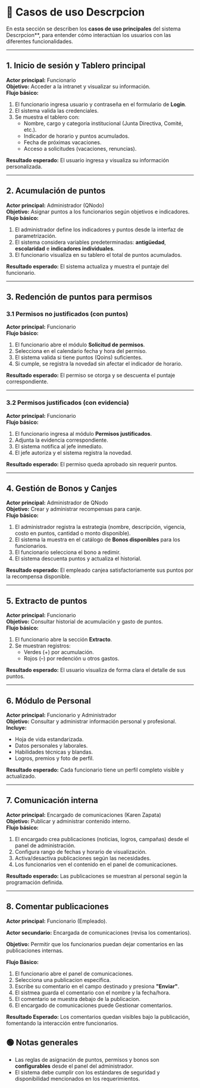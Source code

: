 # 📝 Casos de uso Descrpcion

En esta sección se describen los **casos de uso principales** del sistema Descrpcion**, para entender cómo interactúan los usuarios con las diferentes funcionalidades.

---

## 1. Inicio de sesión y Tablero principal

**Actor principal:** Funcionario  
**Objetivo:** Acceder a la intranet y visualizar su información.  
**Flujo básico:**
1. El funcionario ingresa usuario y contraseña en el formulario de **Login**.
2. El sistema valida las credenciales.
3. Se muestra el tablero con:
   - Nombre, cargo y categoría institucional (Junta Directiva, Comité, etc.).
   - Indicador de horario y puntos acumulados.
   - Fecha de próximas vacaciones.
   - Acceso a solicitudes (vacaciones, renuncias).

**Resultado esperado:** El usuario ingresa y visualiza su información personalizada.

---

## 2. Acumulación de puntos

**Actor principal:** Administrador (QNodo)  
**Objetivo:** Asignar puntos a los funcionarios según objetivos e indicadores.  
**Flujo básico:**
1. El administrador define los indicadores y puntos desde la interfaz de parametrización.
2. El sistema considera variables predeterminadas: **antigüedad**, **escolaridad** e **indicadores individuales**.
3. El funcionario visualiza en su tablero el total de puntos acumulados.

**Resultado esperado:** El sistema actualiza y muestra el puntaje del funcionario.

---

## 3. Redención de puntos para permisos

### 3.1 Permisos no justificados (con puntos)
**Actor principal:** Funcionario  
**Flujo básico:**
1. El funcionario abre el módulo **Solicitud de permisos**.
2. Selecciona en el calendario fecha y hora del permiso.
3. El sistema valida si tiene puntos (Qoins) suficientes.
4. Si cumple, se registra la novedad sin afectar el indicador de horario.

**Resultado esperado:** El permiso se otorga y se descuenta el puntaje correspondiente.

---

### 3.2 Permisos justificados (con evidencia)
**Actor principal:** Funcionario  
**Flujo básico:**
1. El funcionario ingresa al módulo **Permisos justificados**.
2. Adjunta la evidencia correspondiente.
3. El sistema notifica al jefe inmediato.
4. El jefe autoriza y el sistema registra la novedad.

**Resultado esperado:** El permiso queda aprobado sin requerir puntos.

---

## 4. Gestión de Bonos y Canjes

**Actor principal:** Administrador de QNodo  
**Objetivo:** Crear y administrar recompensas para canje.  
**Flujo básico:**
1. El administrador registra la estrategia (nombre, descripción, vigencia, costo en puntos, cantidad o monto disponible).
2. El sistema la muestra en el catálogo de **Bonos disponibles** para los funcionarios.
3. El funcionario selecciona el bono a redimir.
4. El sistema descuenta puntos y actualiza el historial.

**Resultado esperado:** El empleado canjea satisfactoriamente sus puntos por la recompensa disponible.

---

## 5. Extracto de puntos

**Actor principal:** Funcionario  
**Objetivo:** Consultar historial de acumulación y gasto de puntos.  
**Flujo básico:**
1. El funcionario abre la sección **Extracto**.
2. Se muestran registros:
   - Verdes (+) por acumulación.
   - Rojos (–) por redención u otros gastos.

**Resultado esperado:** El usuario visualiza de forma clara el detalle de sus puntos.

---

## 6. Módulo de Personal

**Actor principal:** Funcionario y Administrador  
**Objetivo:** Consultar y administrar información personal y profesional.  
**Incluye:**
- Hoja de vida estandarizada.
- Datos personales y laborales.
- Habilidades técnicas y blandas.
- Logros, premios y foto de perfil.

**Resultado esperado:** Cada funcionario tiene un perfil completo visible y actualizado.

---

## 7. Comunicación interna

**Actor principal:** Encargado de comunicaciones (Karen Zapata)  
**Objetivo:** Publicar y administrar contenido interno.  
**Flujo básico:**
1. El encargado crea publicaciones (noticias, logros, campañas) desde el panel de administración.
2. Configura rango de fechas y horario de visualización.
3. Activa/desactiva publicaciones según las necesidades.
4. Los funcionarios ven el contenido en el panel de comunicaciones.

**Resultado esperado:** Las publicaciones se muestran al personal según la programación definida.

---

## 8. Comentar publicaciones
**Actor principal:** Funcionario (Empleado).

**Actor secundario:** Encargada de comunicaciones (revisa los comentarios).

**Objetivo:** Permitir que los funcionarios puedan dejar comentarios en las publicaciones internas.

**Flujo Básico:**

1. El funcionario abre el panel de comunicaciones.
2. Selecciona una publicacion especifica.
3. Escribe su comentario en el campo destinado y presiona **"Enviar"**.
4. El sistmea guarda el comentario con el nombre y la fecha/hora.
5. El comentario se muestra debajo de la publicacion.
6. El encargado de comunicaciones puede Gestionar comentarios.

 **Resultado Esperado:**
Los comentarios quedan visibles bajo la publicación, fomentando la interacción entre funcionarios.

## 🟢 Notas generales
- Las reglas de asignación de puntos, permisos y bonos son **configurables** desde el panel del administrador.
- El sistema debe cumplir con los estándares de seguridad y disponibilidad mencionados en los requerimientos.
